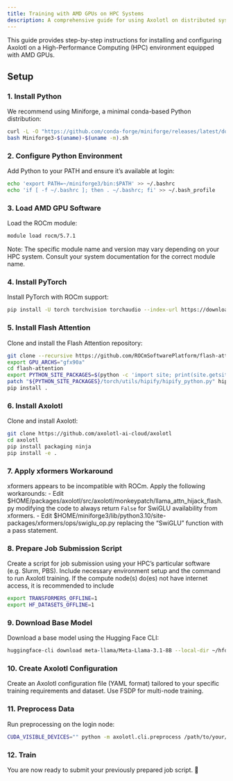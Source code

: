 ```yaml
---
title: Training with AMD GPUs on HPC Systems
description: A comprehensive guide for using Axolotl on distributed systems with AMD GPUs
---
```


This guide provides step-by-step instructions for installing and configuring Axolotl on a High-Performance Computing (HPC) environment equipped with AMD GPUs.

## Setup

### 1. Install Python

We recommend using Miniforge, a minimal conda-based Python distribution:

```bash
curl -L -O "https://github.com/conda-forge/miniforge/releases/latest/download/Miniforge3-$(uname)-$(uname -m).sh"
bash Miniforge3-$(uname)-$(uname -m).sh
```

### 2. Configure Python Environment
Add Python to your PATH and ensure it's available at login:

```bash
echo 'export PATH=~/miniforge3/bin:$PATH' >> ~/.bashrc
echo 'if [ -f ~/.bashrc ]; then . ~/.bashrc; fi' >> ~/.bash_profile
```

### 3. Load AMD GPU Software

Load the ROCm module:

```bash
module load rocm/5.7.1
```

Note: The specific module name and version may vary depending on your HPC system. Consult your system documentation for the correct module name.

### 4. Install PyTorch

Install PyTorch with ROCm support:

```bash
pip install -U torch torchvision torchaudio --index-url https://download.pytorch.org/whl/rocm5.7 --force-reinstall
```

### 5. Install Flash Attention

Clone and install the Flash Attention repository:

```bash
git clone --recursive https://github.com/ROCmSoftwarePlatform/flash-attention.git
export GPU_ARCHS="gfx90a"
cd flash-attention
export PYTHON_SITE_PACKAGES=$(python -c 'import site; print(site.getsitepackages()[0])')
patch "${PYTHON_SITE_PACKAGES}/torch/utils/hipify/hipify_python.py" hipify_patch.patch
pip install .
```

### 6. Install Axolotl

Clone and install Axolotl:

```bash
git clone https://github.com/axolotl-ai-cloud/axolotl
cd axolotl
pip install packaging ninja
pip install -e .
```

### 7. Apply xformers Workaround

xformers appears to be incompatible with ROCm. Apply the following workarounds:
 - Edit $HOME/packages/axolotl/src/axolotl/monkeypatch/llama_attn_hijack_flash.py modifying the code to always return `False` for SwiGLU availability from xformers.
 - Edit $HOME/miniforge3/lib/python3.10/site-packages/xformers/ops/swiglu_op.py replacing the "SwiGLU" function with a pass statement.

### 8. Prepare Job Submission Script

Create a script for job submission using your HPC's particular software (e.g. Slurm, PBS). Include necessary environment setup and the command to run Axolotl training. If the compute node(s) do(es) not have internet access, it is recommended to include

```bash
export TRANSFORMERS_OFFLINE=1
export HF_DATASETS_OFFLINE=1
```

### 9. Download Base Model

Download a base model using the Hugging Face CLI:

```bash
huggingface-cli download meta-llama/Meta-Llama-3.1-8B --local-dir ~/hfdata/llama3.1-8B
```

### 10. Create Axolotl Configuration

Create an Axolotl configuration file (YAML format) tailored to your specific training requirements and dataset. Use FSDP for multi-node training.

### 11. Preprocess Data

Run preprocessing on the login node:

```bash
CUDA_VISIBLE_DEVICES="" python -m axolotl.cli.preprocess /path/to/your/config.yaml
```

### 12. Train

You are now ready to submit your previously prepared job script. 🚂